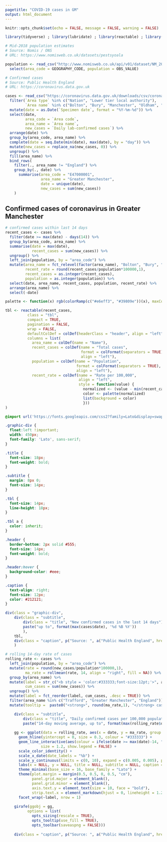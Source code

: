 ```yaml
---
pagetitle: "COVID-19 cases in GM"
output: html_document
---
```


```r
knitr::opts_chunk$set(echo = FALSE, message = FALSE, warning = FALSE)

library(tidyverse) ; library(lubridate) ; library(reactable) ; library(zoo) ; library(ggtext) ; library(scales) ; library(shiny) ; library(ggiraph)

# Mid-2018 population estimates
# Source: Nomis / ONS
# URL: https://www.nomisweb.co.uk/datasets/pestsyoala

population <- read_csv("http://www.nomisweb.co.uk/api/v01/dataset/NM_2002_1.data.csv?geography=1820327961...1820327970,1853882369,2092957699&date=latest&gender=0&c_age=200&measures=20100&select=date_name,geography_name,geography_code,gender_name,c_age_name,measures_name,obs_value,obs_status_name") %>% 
  select(area_code = GEOGRAPHY_CODE, population = OBS_VALUE)

# Confirmed cases
# Source: Public Health England
# URL: https://coronavirus.data.gov.uk

cases <- read_csv("https://coronavirus.data.gov.uk/downloads/csv/coronavirus-cases_latest.csv") %>% 
  filter(`Area type` %in% c("Nation", "Lower tier local authority"),
         `Area name` %in% c("Bolton", "Bury", "Manchester", "Oldham", "Rochdale", "Salford", "Stockport", "Tameside", "Trafford", "Wigan", "England")) %>% 
  mutate(date = as.Date(`Specimen date`, format = "%Y-%m-%d")) %>% 
  select(date,
         area_code = `Area code`,
         area_name = `Area name`,
         new_cases = `Daily lab-confirmed cases`) %>% 
  arrange(date) %>% 
  group_by(area_code, area_name) %>%
  complete(date = seq.Date(min(date), max(date), by = "day")) %>% 
  mutate(new_cases = replace_na(new_cases, 0)) %>% 
  ungroup() %>% 
  fill(area_name) %>%
  bind_rows(
    filter(., area_name != "England") %>% 
    group_by(., date) %>%
      summarise(area_code = "E47000001",
                area_name = "Greater Manchester",
                date = unique(date),
                new_cases = sum(new_cases))
    )
```

## Confirmed cases of coronavirus in Greater Manchester

```r
# confirmed cases within last 14 days
recent_cases <- cases %>% 
  filter(date >= max(date) - days(14)) %>% 
  group_by(area_code, area_name) %>% 
  summarise(date = max(date),
            recent_cases = sum(new_cases)) %>%
  ungroup() %>% 
  left_join(population, by = "area_code") %>% 
  mutate(area_name = fct_relevel(factor(area_name), "Bolton", "Bury", "Manchester", "Oldham", "Rochdale",  "Salford", "Stockport", "Tameside", "Trafford", "Wigan", "Greater Manchester", "England"),
         recent_rate = round(recent_cases/population*100000,1),
         recent_cases = as.integer(recent_cases),
         population = as.integer(population)) %>% 
  select(date, area_name, recent_cases, population, recent_rate) %>% 
  arrange(area_name) %>% 
  select(-date)

palette <- function(x) rgb(colorRamp(c("#e6eff3", "#39809e"))(x), maxColorValue = 255)

tbl <- reactable(recent_cases,
          class = "tbl",
          compact = TRUE,
          pagination = FALSE,
          wrap = FALSE,
          defaultColDef = colDef(headerClass = "header", align = "left"),
          columns = list(
            area_name = colDef(name = "Name"),
            recent_cases = colDef(name = "Total cases",
                                  format = colFormat(separators = TRUE),
                                  align = "left"),
            population = colDef(name = "Population",
                                format = colFormat(separators = TRUE),
                                align = "left"),
            recent_rate = colDef(name = "Rate per 100,000",
                                 align = "left",
                                 style = function(value) {
                                   normalized <- (value - min(recent_cases$recent_rate)) / (max(recent_cases$recent_rate) - min(recent_cases$recent_rate))
                                   color <- palette(normalized)
                                   list(background = color)
                                   }))
)
```

```css
@import url('https://fonts.googleapis.com/css2?family=Lato&display=swap');

.graphic-div {
  float:left !important;
  width: 450px;
  font-family: 'Lato', sans-serif;
}

.title {
  font-size: 18px;
  font-weight: bold;
}

.subtitle {
  margin: 8px 0;
  font-size: 14px;
}

.tbl {
  font-size: 14px;
  line-height: 18px;
}

.tbl a {
  color: inherit;
}

.header {
  border-bottom: 2px solid #555;
  font-size: 14px;
  font-weight: bold;
}

.header:hover {
  background-color: #eee;
}

.caption {
  text-align: right;
  font-size: 12px;
  color: #212121;
}
```

<div class = "row">
<div class = "col-xs-12 col-sm-12 col-md-6 col-lg-6">
```r
div(class = "graphic-div",
    div(class = "subtitle",
        div(class = "title", "New confirmed cases in the last 14 days"),
        paste("up to", format(max(cases$date), '%d %B %Y'))
        ),
    tbl,
    div(class = "caption", p("Source: ", a("Public Health England", href = 'https://coronavirus.data.gov.uk/', target = "_blank")))
    )
```
</div>

<div class = "col-xs-12 col-sm-12 col-md-6 col-lg-6">
<div class = "graphic-div">
```r
# rolling 14-day rate of cases
rolling_rate <- cases %>% 
  left_join(population, by = "area_code") %>% 
  mutate(rate = round(new_cases/population*100000,1), 
         ma_rate = rollmean(rate, 14, align = "right", fill = NA)) %>% 
  group_by(area_name) %>% 
  mutate(label = str_c("<b style = 'color:#333333;font-size:12pt;'>", area_name, "</b><br/><span style = 'color:#757575;'>", comma(sum(new_cases)), " cases</span>"),
         cum_cases = sum(new_cases)) %>% 
  ungroup() %>% 
  mutate(label = fct_reorder(label, cum_cases, .desc = TRUE)) %>% 
  filter(area_name %in% c("Trafford", "Greater Manchester", "England")) %>% 
  mutate(tooltip =  paste0("<strong>", round(ma_rate,1), "</strong> cases per 100,000<br/>", area_name, "<br/>", date))

    div(class = "subtitle",
        div(class = "title", "Daily confirmed cases per 100,000 population"),
        paste("14-day moving average, up to", format(max(rolling_rate$date), '%d %B %Y')))
    
    gg <- ggplot(data = rolling_rate, aes(x = date, y = ma_rate, group = 1)) +
      geom_hline(yintercept = 0, size = 0.3, colour = "#333333") +
      geom_line_interactive(aes(colour = ifelse(date >= max(date)-14, "#39809E", "#bdbdbd"), tooltip = tooltip), 
                size = 1.2, show.legend = FALSE) +
      scale_color_identity() +
      scale_x_date(date_labels = "%b") +
      scale_y_continuous(limits = c(0, 10), expand = c(0.005, 0.005), position = "right") +
      labs(x = NULL, y = NULL, title = NULL, subtitle = NULL, caption = NULL) +
      theme_minimal(base_size = 16, base_family = "Lato") +
      theme(plot.margin = margin(0.5, 0.5, 0, 0.5, "cm"),
            panel.grid.major = element_blank(),
            panel.grid.minor = element_blank(),
            axis.text.y = element_text(size = 10, face = "bold"),
            strip.text.x = element_markdown(hjust = 0, lineheight = 1.2)) +
      facet_wrap(~label, nrow = 1)
    
    girafe(ggobj = gg, 
          options = list(
            opts_sizing(rescale = TRUE),
            opts_tooltip(use_fill = TRUE),
            opts_toolbar(saveaspng = FALSE)))
    
    div(class = "caption", p("Source: ", a("Public Health England", href = 'https://coronavirus.data.gov.uk/', target = "_blank")))

```
</div>
</div>
</div>